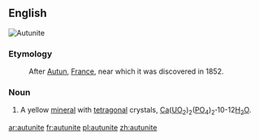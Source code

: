 ==English==
[[Image:Autunite carrière Les Oudots.jpg|thumb|Autunite]]
{{wikipedia}}

===Etymology===
: After [[w:Autun|Autun]], [[France]], near which it was discovered in 1852.

===Noun===
{{en-noun|-}}

# {{context|mineral|lang=en}} A yellow [[mineral]] with [[tetragonal]] crystals, [[calcium|Ca]]([[uranium|U]][[oxygen|O]]<sub>2</sub>)<sub>2</sub>([[phosphorus|P]]O<sub>4</sub>)<sub>2</sub>'''·'''10-12[[water|H<sub>2</sub>O]].

[[ar:autunite]]
[[fr:autunite]]
[[pl:autunite]]
[[zh:autunite]]